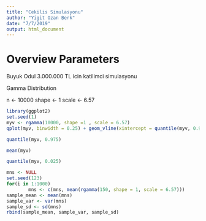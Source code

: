 ```yaml
---
title: "Cekilis Simulasyonu"
author: "Yigit Ozan Berk"
date: "7/7/2019"
output: html_document
---
```


# Overview Parameters

Buyuk Odul 3.000.000 TL icin katilimci simulasyonu

Gamma Distribution

n <- 10000
shape <- 1
scale <- 6.57

```r
library(ggplot2)
set.seed(1)
myv <- rgamma(10000, shape =1 , scale = 6.57)
qplot(myv, binwidth = 0.25) + geom_vline(xintercept = quantile(myv, 0.975))
```

```r
quantile(myv, 0.975)
```

```r
mean(myv)
```

```r
quantile(myv, 0.025)
```

```r
mns <- NULL
set.seed(123)
for(i in 1:1000)
        mns <- c(mns, mean(rgamma(150, shape = 1, scale = 6.57)))
sample_mean <- mean(mns)
sample_var <- var(mns)
sample_sd <- sd(mns)
rbind(sample_mean, sample_var, sample_sd)
```

